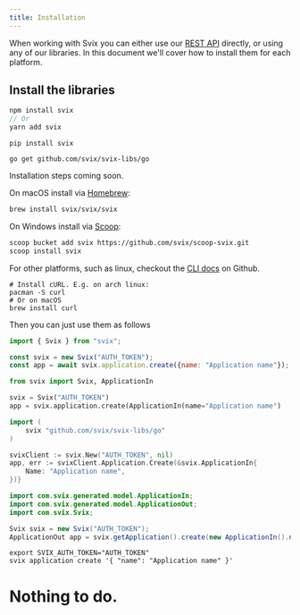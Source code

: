 ```yaml
---
title: Installation
---
```




When working with Svix you can either use our [REST API](https://api.svix.com/docs) directly, or using any of our libraries. In this document we'll cover how to install them for each platform.


## Install the libraries

<CodeTabs>
<TabItem value="js">

```js
npm install svix
// Or
yarn add svix
```

</TabItem>
<TabItem value="py">

```shell
pip install svix
```

</TabItem>
<TabItem value="go">

```shell
go get github.com/svix/svix-libs/go
```

</TabItem>
<TabItem value="java">

Installation steps coming soon.

</TabItem>
<TabItem value="cli">

On macOS install via <a href="https://brew.sh/">Homebrew</a>:
```sh
brew install svix/svix/svix
```

On Windows install via <a href="https://scoop.sh/">Scoop</a>:
```sh
scoop bucket add svix https://github.com/svix/scoop-svix.git
scoop install svix
```

For other platforms, such as linux, checkout the <a href="https://github.com/svix/svix-cli#installation">CLI docs</a> on Github.

</TabItem>
<TabItem value="curl">

```shell
# Install cURL. E.g. on arch linux:
pacman -S curl
# Or on macOS
brew install curl
```

</TabItem>
</CodeTabs>

Then you can just use them as follows

<CodeTabs>
<TabItem value="js">

```js
import { Svix } from "svix";

const svix = new Svix("AUTH_TOKEN");
const app = await svix.application.create({name: "Application name"});
```

</TabItem>
<TabItem value="py">

```python
from svix import Svix, ApplicationIn

svix = Svix("AUTH_TOKEN")
app = svix.application.create(ApplicationIn(name="Application name")
```

</TabItem>
<TabItem value="go">

```go
import (
	svix "github.com/svix/svix-libs/go"
)

svixClient := svix.New("AUTH_TOKEN", nil)
app, err := svixClient.Application.Create(&svix.ApplicationIn{
    Name: "Application name",
})}
```

</TabItem>
<TabItem value="java">

```java
import com.svix.generated.model.ApplicationIn;
import com.svix.generated.model.ApplicationOut;
import com.svix.Svix;

Svix svix = new Svix("AUTH_TOKEN");
ApplicationOut app = svix.getApplication().create(new ApplicationIn().name("Application name"));
```

</TabItem>
<TabItem value="cli">

```shell
export SVIX_AUTH_TOKEN="AUTH_TOKEN"
svix application create '{ "name": "Application name" }'
```

</TabItem>
<TabItem value="curl">

# Nothing to do.

</TabItem>
</CodeTabs>

